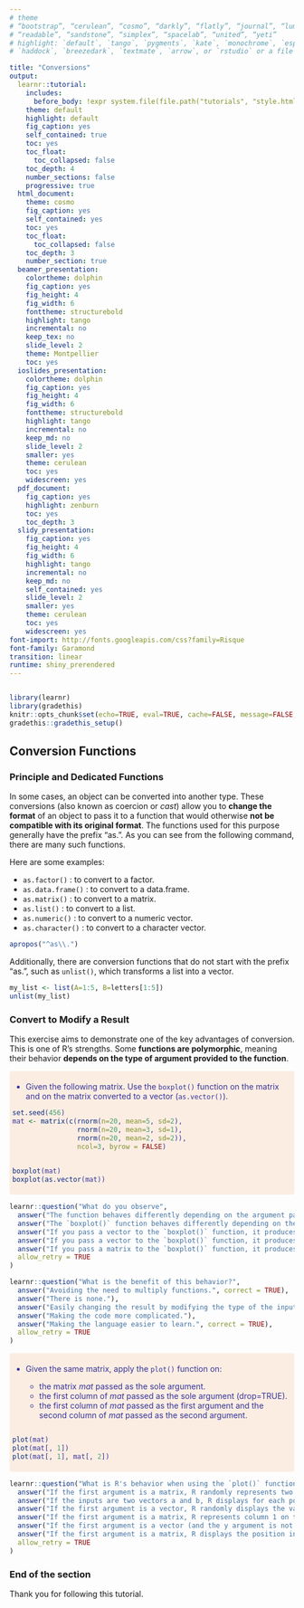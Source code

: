 ```yaml
---
# theme
# “bootstrap”, “cerulean”, “cosmo”, “darkly”, “flatly”, “journal”, “lumen”, “paper”, 
# “readable”, “sandstone”, “simplex”, “spacelab”, “united”, “yeti”
# highlight: `default`, `tango`, `pygments`, `kate`, `monochrome`, `espresso`, `zenburn`, 
# `haddock`, `breezedark`, `textmate`, `arrow`, or `rstudio` or a file with extension `.theme`.

title: "Conversions"
output:
  learnr::tutorial:
    includes:
      before_body: !expr system.file(file.path("tutorials", "style.html"),package="rtrainer")
    theme: default
    highlight: default
    fig_caption: yes
    self_contained: true
    toc: yes
    toc_float: 
      toc_collapsed: false
    toc_depth: 4
    number_sections: false
    progressive: true
  html_document:
    theme: cosmo
    fig_caption: yes
    self_contained: yes
    toc: yes
    toc_float: 
      toc_collapsed: false
    toc_depth: 3
    number_section: true
  beamer_presentation:
    colortheme: dolphin
    fig_caption: yes
    fig_height: 4
    fig_width: 6
    fonttheme: structurebold
    highlight: tango
    incremental: no
    keep_tex: no
    slide_level: 2
    theme: Montpellier
    toc: yes
  ioslides_presentation:
    colortheme: dolphin
    fig_caption: yes
    fig_height: 4
    fig_width: 6
    fonttheme: structurebold
    highlight: tango
    incremental: no
    keep_md: no
    slide_level: 2
    smaller: yes
    theme: cerulean
    toc: yes
    widescreen: yes
  pdf_document:
    fig_caption: yes
    highlight: zenburn
    toc: yes
    toc_depth: 3
  slidy_presentation:
    fig_caption: yes
    fig_height: 4
    fig_width: 6
    highlight: tango
    incremental: no
    keep_md: no
    self_contained: yes
    slide_level: 2
    smaller: yes
    theme: cerulean
    toc: yes
    widescreen: yes
font-import: http://fonts.googleapis.com/css?family=Risque
font-family: Garamond
transition: linear
runtime: shiny_prerendered
---
```


<!--  
Here the parameters about the documents.
https://www.rstudio.com/wp-content/uploads/2015/03/rmarkdown-reference.pdf 
--> 


```css

```

<script language="JavaScript" type="text/javascript">
          
          function sizeTbl2(h,i) {
          var tbl = document.getElementById("section-" + i);
          tbl.style.display = h;
          }

</script>



<style>
.exo {
  border-radius: 5px;
  margin-top: 5px;
  margin-bottom: 5px;
  padding-top: 5px;
  padding-bottom: 5px;
  padding-left: 5px;
  padding-right: 5px;
  background-color: #fcede3;
  color: rgb(51, 51,153);
}
.tips {
       padding-top: 5px;
       padding-bottom: 5px;
       padding-left: 5px;
       padding-right: 5px;
       border: 1px dashed #2f6fab;
       background-color: #EEFFEE;
}
.solution {
            margin-top: 5px;
            margin-bottom: 5px;
            padding-top: 5px;
            padding-bottom: 5px;
            padding-left: 5px;
            padding-right: 5px;
            border: 1px dashed #FFFFFF;
            background-color: #EEEEFF;
            color: #0000BB;
            font-size: 11px;
}
</style>


```r
library(learnr)
library(gradethis)
knitr::opts_chunk$set(echo=TRUE, eval=TRUE, cache=FALSE, message=FALSE, warning=FALSE, comment="")
gradethis::gradethis_setup()
```

## Conversion Functions

### Principle and Dedicated Functions

In some cases, an object can be converted into another type. These conversions (also known as coercion or *cast*) allow you to **change the format** of an object to pass it to a function that would otherwise **not be compatible with its original format**. The functions used for this purpose generally have the prefix "as.". As you can see from the following command, there are many such functions.

Here are some examples:

- `as.factor()` : to convert to a factor.
- `as.data.frame()` : to convert to a data.frame.
- `as.matrix()` : to convert to a matrix.
- `as.list()` : to convert to a list.
- `as.numeric()` : to convert to a numeric vector.
- `as.character()` : to convert to a character vector.

```r
apropos("^as\\.")
```

Additionally, there are conversion functions that do not start with the prefix "as.", such as `unlist()`, which transforms a list into a vector.

```r
my_list <- list(A=1:5, B=letters[1:5])
unlist(my_list)
```



### Convert to Modify a Result

This exercise aims to demonstrate one of the key advantages of conversion. This is one of R's strengths. Some **functions are polymorphic**, meaning their behavior **depends on the type of argument provided to the function**.

<div class="exo">

- Given the following matrix. Use the `boxplot()` function on the matrix and on the matrix converted to a vector (`as.vector()`).

```r
set.seed(456)
mat <- matrix(c(rnorm(n=20, mean=5, sd=2),
                rnorm(n=20, mean=3, sd=1),
                rnorm(n=20, mean=2, sd=2)),
                ncol=3, byrow = FALSE)
         
```

```r
boxplot(mat)
boxplot(as.vector(mat))
```
</div>

```r
learnr::question("What do you observe",
  answer("The function behaves differently depending on the argument passed to it.", correct = TRUE),
  answer("The `boxplot()` function behaves differently depending on the argument it returns."),
  answer("If you pass a vector to the `boxplot()` function, it produces multiple boxplots."),
  answer("If you pass a vector to the `boxplot()` function, it produces a single boxplot.", correct = TRUE),
  answer("If you pass a matrix to the `boxplot()` function, it produces multiple boxplots.", correct = TRUE),
  allow_retry = TRUE 
)
```

```r
learnr::question("What is the benefit of this behavior?",
  answer("Avoiding the need to multiply functions.", correct = TRUE),
  answer("There is none."),
  answer("Easily changing the result by modifying the type of the input object.", correct = TRUE),
  answer("Making the code more complicated."),
  answer("Making the language easier to learn.", correct = TRUE),
  allow_retry = TRUE 
)
```

<div class="exo">

- Given the same matrix, apply the `plot()` function on:

  - the matrix $mat$ passed as the sole argument.
  - the first column of $mat$ passed as the sole argument (drop=TRUE).
  - the first column of $mat$ passed as the first argument and the second column of $mat$ passed as the second argument.

```r

```

```r
plot(mat)
plot(mat[, 1])
plot(mat[, 1], mat[, 2])
```
</div>


```r
learnr::question("What is R's behavior when using the `plot()` function?",
  answer("If the first argument is a matrix, R randomly represents two columns of the matrix?"),
  answer("If the inputs are two vectors a and b, R displays for each position $i$ $a_{i}$ *versus* $b_{i}$.", correct = TRUE),
  answer("If the first argument is a vector, R randomly displays the values of the vector."),
  answer("If the first argument is a matrix, R represents column 1 on the x-axis *versus* column 2 on the y-axis.", correct = TRUE),
  answer("If the first argument is a vector (and the y argument is not provided), R displays the position in the vector on the x-axis and the corresponding value on the y-axis.", correct = TRUE),
  answer("If the first argument is a matrix, R displays the position in the vector on the x-axis and the corresponding column on the y-axis."),
  allow_retry = TRUE 
)
```


### End of the section

Thank you for following this tutorial.

